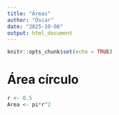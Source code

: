 ```yaml
---
title: "Áreas"
author: "Óscar"
date: "2025-10-08"
output: html_document
---
```


```r
knitr::opts_chunk$set(echo = TRUE)
```

# Área círculo
```r
r <- 0.5
Area <- pi*r^2
```
